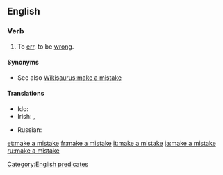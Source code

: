 ==English==

===Verb===
{{head|en|verb|head=[[make]] a [[mistake]]}}

# To [[err]], to be [[wrong]].

====Synonyms====
* See also [[Wikisaurus:make a mistake]]

====Translations====
{{trans-top|to err}}
* Ido: {{t+|io|erorar}}
* Irish: {{t|ga|déan earráid}}, {{t|ga|déan dearmad}}
{{trans-mid}}
* Russian: {{t+|ru|ошибаться|sc=Cyrl}}
{{trans-bottom}}

[[Category:English predicates]]

[[et:make a mistake]]
[[fr:make a mistake]]
[[it:make a mistake]]
[[ja:make a mistake]]
[[ru:make a mistake]]